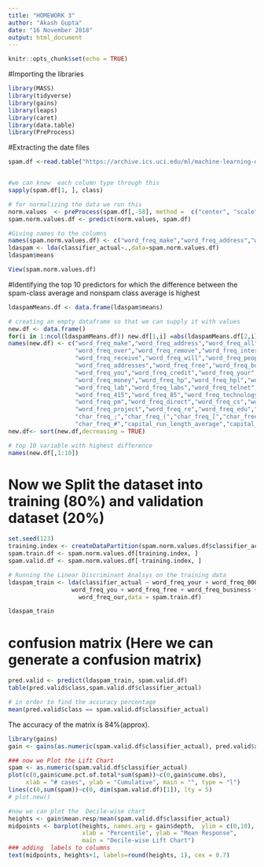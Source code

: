 ```yaml
---
title: "HOMEWORK 3"
author: "Akash Gupta"
date: "16 November 2018"
output: html_document
---
```


```r
knitr::opts_chunk$set(echo = TRUE)
```
#Importing the libraries
```r
library(MASS)
library(tidyverse)
library(gains)
library(leaps)
library(caret)
library(data.table)
library(PreProcess)
```

#Extracting the date files
```r
spam.df <-read.table("https://archive.ics.uci.edu/ml/machine-learning-databases/spambase/spambase.data", header = FALSE, sep =",")


#we can know  each column type through this
sapply(spam.df[1, ], class)

# for normalizing the data we run this
norm.values  <- preProcess(spam.df[,-58], method =  c("center", "scale"))
spam.norm.values.df <- predict(norm.values, spam.df)

#Giving names to the columns
names(spam.norm.values.df) <- c("word_freq_make","word_freq_address","word_freq_all","word_freq_3d","word_freq_our","word_freq_over","word_freq_remove","word_freq_internet","word_freq_order","word_freq_mail","word_freq_receive","word_freq_will","word_freq_people","word_freq_report","word_freq_addresses","word_freq_free","word_freq_business","word_freq_email","word_freq_you","word_freq_credit","word_freq_your","word_freq_font","word_freq_000","word_freq_money","word_freq_hp","word_freq_hpl","word_freq_george","word_freq_650","word_freq_lab","word_freq_labs","word_freq_telnet","word_freq_857","word_freq_data","word_freq_415","word_freq_85","word_freq_technology","word_freq_1999","word_freq_parts","word_freq_pm","word_freq_direct","word_freq_cs","word_freq_meeting","word_freq_original","word_freq_project","word_freq_re","word_freq_edu","word_freq_table","word_freq_conference","char_freq_;","char_freq_(","char_freq_[","char_freq_exclamation","char_freq_dollar","char_freq_#","capital_run_length_average","capital_run_length_longest","capital_run_length_total","classifier_actual")
ldaspam <- lda(classifier_actual~.,data=spam.norm.values.df)
ldaspam$means

View(spam.norm.values.df)
```

#Identifying the top 10 predictors for which the difference between the spam-class average and nonspam class average is highest
```r
ldaspamMeans.df <- data.frame(ldaspam$means)

# creating an empty dataframe so that we can supply it with values 
new.df <- data.frame()
for(i in 1:ncol(ldaspamMeans.df)) new.df[1,i] =abs(ldaspamMeans.df[2,i])-abs(ldaspamMeans.df[1,i])
names(new.df) <- c("word_freq_make","word_freq_address","word_freq_all","word_freq_3d","word_freq_our",
                   "word_freq_over","word_freq_remove","word_freq_internet","word_freq_order","word_freq_mail",
                   "word_freq_receive","word_freq_will","word_freq_people","word_freq_report",
                   "word_freq_addresses","word_freq_free","word_freq_business","word_freq_email",
                   "word_freq_you","word_freq_credit","word_freq_your","word_freq_font","word_freq_000",
                   "word_freq_money","word_freq_hp","word_freq_hpl","word_freq_george","word_freq_650",
                   "word_freq_lab","word_freq_labs","word_freq_telnet","word_freq_857","word_freq_data",
                   "word_freq_415","word_freq_85","word_freq_technology","word_freq_1999","word_freq_parts",
                   "word_freq_pm","word_freq_direct","word_freq_cs","word_freq_meeting","word_freq_original",
                   "word_freq_project","word_freq_re","word_freq_edu","word_freq_table","word_freq_conference",
                   "char_freq_;","char_freq_(","char_freq_[","char_freq_exclamation","char_freq_dollar",
                   "char_freq_#","capital_run_length_average","capital_run_length_longest","capital_run_length_total")
new.df<- sort(new.df,decreasing = TRUE)

# top 10 variable with highest difference
names(new.df[,1:10])
```

# Now we Split the  dataset into training (80%) and validation dataset (20%)
```r
set.seed(123)
training.index <- createDataPartition(spam.norm.values.df$classifier_actual, p = 0.8, list = FALSE)
spam.train.df <- spam.norm.values.df[training.index, ]
spam.valid.df <- spam.norm.values.df[-training.index, ]

# Running the Linear Discriminant Analsys on the training data
ldaspam_train <- lda(classifier_actual ~ word_freq_your + word_freq_000 + word_freq_remove + char_freq_dollar +
                  word_freq_you + word_freq_free + word_freq_business + word_freq_hp + capital_run_length_total + 
                    word_freq_our,data = spam.train.df)

ldaspam_train
```

# confusion matrix (Here we can generate a confusion matrix)
```r
pred.valid <- predict(ldaspam_train, spam.valid.df)
table(pred.valid$class,spam.valid.df$classifier_actual)

# in order to find the accuracy percentage
mean(pred.valid$class == spam.valid.df$classifier_actual)
```
The accuracy of the matrix is 84%(approx).

```r
library(gains)
gain <- gains(as.numeric(spam.valid.df$classifier_actual), pred.valid$x[,1], groups = 10)

### now we Plot the Lift Chart
spam <- as.numeric(spam.valid.df$classifier_actual)
plot(c(0,gain$cume.pct.of.total*sum(spam))~c(0,gain$cume.obs), 
     xlab = "# cases", ylab = "Cumulative", main = "", type = "l")
lines(c(0,sum(spam))~c(0, dim(spam.valid.df)[1]), lty = 5)
# plot.new()

#now we can plot the  Decile-wise chart
heights <- gain$mean.resp/mean(spam.valid.df$classifier_actual)
midpoints <- barplot(heights, names.arg = gain$depth,  ylim = c(0,10), col = "red",
                     xlab = "Percentile", ylab = "Mean Response",
                     main = "Decile-wise Lift Chart")
### adding  labels to columns
text(midpoints, heights+1, labels=round(heights, 1), cex = 0.7)
```




